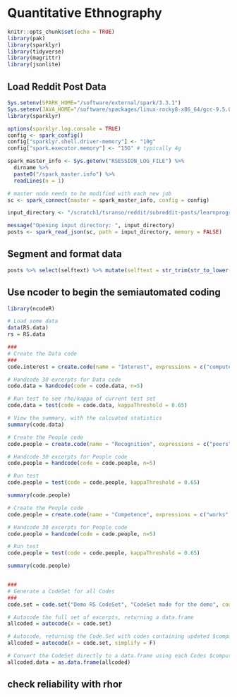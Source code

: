 # Quantitative Ethnography

```r
knitr::opts_chunk$set(echo = TRUE)
library(pak)
library(sparklyr)
library(tidyverse)
library(magrittr)
library(jsonlite)
```

## Load Reddit Post Data

```r
Sys.setenv(SPARK_HOME="/software/external/spark/3.3.1")
Sys.setenv(JAVA_HOME="/software/spackages/linux-rocky8-x86_64/gcc-9.5.0/openjdk-11.0.15_10-xo4fjahmlsjch52sftpoxby6kwbdfoib")
library(sparklyr)

options(sparklyr.log.console = TRUE)
config <- spark_config()
config["sparklyr.shell.driver-memory"] <- "10g"
config["spark.executor.memory"] <- "15G" # typically 4g

spark_master_info <- Sys.getenv("RSESSION_LOG_FILE") %>% 
  dirname %>% 
  paste0("/spark_master.info") %>% 
  readLines(n = 1)

# master node needs to be modified with each new job
sc <- spark_connect(master = spark_master_info, config = config)

input_directory <- "/scratch1/tsranso/reddit/subreddit-posts/learnprogramming/2014"

message("Opening input directory: ", input_directory)
posts <- spark_read_json(sc, path = input_directory, memory = FALSE)
```


## Segment and format data

```r
posts %>% select(selftext) %>% mutate(selftext = str_trim(str_to_lower(selftext))) %>%  filter(!selftext %in% c("", "removed", "deleted")) %>% collect() %>% mutate(selftext = str_squish(selftext)) %>% distinct() %>% arrange(desc(selftext))
```


## Use ncoder to begin the semiautomated coding

```r
library(ncodeR)

# Load some data
data(RS.data)
rs = RS.data

###
# Create the Data code
###
code.interest = create.code(name = "Interest", expressions = c("computer","programming", "goals"), excerpts = rs$text)

# Handcode 30 excerpts for Data code
code.data = handcode(code = code.data, n=5)

# Run test to see rho/kappa of current test set
code.data = test(code = code.data, kappaThreshold = 0.65)

# View the summary, with the calcuated statistics
summary(code.data)

# Create the People code
code.people = create.code(name = "Recognition", expressions = c("peers","friends", "teachers", "family", "people"), excerpts = rs$text)

# Handcode 30 excerpts for People code
code.people = handcode(code = code.people, n=5)

# Run test
code.people = test(code = code.people, kappaThreshold = 0.65)

summary(code.people)

# Create the People code
code.people = create.code(name = "Competence", expressions = c("works", "programmed", "broke", "fixed", "wondering"), excerpts = rs$text)

# Handcode 30 excerpts for People code
code.people = handcode(code = code.people, n=5)

# Run test
code.people = test(code = code.people, kappaThreshold = 0.65)

summary(code.people)


###
# Generate a CodeSet for all Codes
###
code.set = code.set("Demo RS CodeSet", "CodeSet made for the demo", codes = c(code.data, code.people))

# Autocode the full set of excerpts, returning a data.frame
allcoded = autocode(x = code.set)

# Autocode, returning the Code.Set with codes containing updated $computerSets
allcoded = autocode(x = code.set, simplify = F)

# Convert the CodeSet directly to a data.frame using each Codes $computerSet
allcoded.data = as.data.frame(allcoded)
```


## check reliability with rhor

